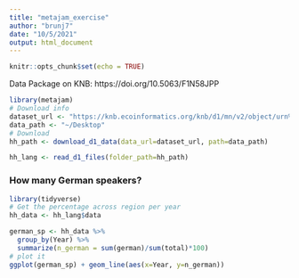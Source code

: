 ```yaml
---
title: "metajam_exercise"
author: "brunj7"
date: "10/5/2021"
output: html_document
---
```


```r
knitr::opts_chunk$set(echo = TRUE)
```



Data Package on KNB: https://doi.org/10.5063/F1N58JPP

```r
library(metajam)
# Download info
dataset_url <- "https://knb.ecoinformatics.org/knb/d1/mn/v2/object/urn%3Auuid%3A7fc6f6db-c5ea-426a-a743-1f2edafb43b8"
data_path <- "~/Desktop"
# Download
hh_path <- download_d1_data(data_url=dataset_url, path=data_path)
```

```r
hh_lang <- read_d1_files(folder_path=hh_path)
```

### How many German speakers?

```r
library(tidyverse)
# Get the percentage across region per year
hh_data <- hh_lang$data

german_sp <- hh_data %>% 
  group_by(Year) %>% 
  summarize(n_german = sum(german)/sum(total)*100)
# plot it                                           
ggplot(german_sp) + geom_line(aes(x=Year, y=n_german))      

```
